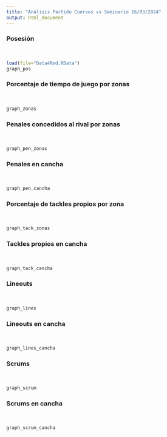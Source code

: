 ```yaml
---
title: "Análisis Partido Cuervos vs Seminario 16/03/2024"
output: html_document
---
```


### Posesión

</br>
```r
load(file="Data4Rmd.RData")
graph_pos
```

### Porcentaje de tiempo de juego por zonas

</br>
```r
graph_zonas
```

### Penales concedidos al rival por zonas

</br>
```r
graph_pen_zonas
```

### Penales en cancha

</br>
```r
graph_pen_cancha
```

### Porcentaje de tackles propios por zona

</br>
```r
graph_tack_zonas
```

### Tackles propios en cancha

</br>
```r
graph_tack_cancha
```

### Lineouts

</br>
```r
graph_lines
```

### Lineouts en cancha

</br>
```r
graph_lines_cancha
```

### Scrums

</br>
```r
graph_scrum
```

### Scrums en cancha

</br>
```r
graph_scrum_cancha
```
